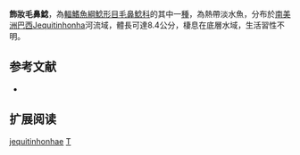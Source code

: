 {{Speciesbox
| name = 飾妝毛鼻鯰
| image = 
| image_width = 
| status = NE
| status_system = IUCN3.1
| genus = Trichomycterus
| species = jequitinhonhae
| authority = [[Triques_&_Vono|Triques & Vono]], 2004
| synonyms = 
}}

'''飾妝毛鼻鯰'''，為[[輻鰭魚綱|輻鰭魚綱]][[鯰形目|鯰形目]][[毛鼻鯰科|毛鼻鯰科]]的其中一[[種|種]]，為熱帶淡水魚，分布於[[南美洲|南美洲]][[巴西|巴西]]Jequitinhonha河流域，體長可達8.4公分，棲息在底層水域，生活習性不明。

== 参考文献 ==
*{{FishBase_species|genus=Trichomycterus|species|jequitinhonhae|year=2014|month=11}}

== 扩展阅读 ==
{{refbegin}}
{{wikispecies-inline|Trichomycterus jequitinhonhae|飾妝毛鼻鯰}}
{{refend}}
{{Taxonbar|from=Q5534711}}

[[Category:毛鼻鯰属|jequitinhonhae]]
[[Category:2004年描述的鱼类|T]]

{{鯰形目小作品}}